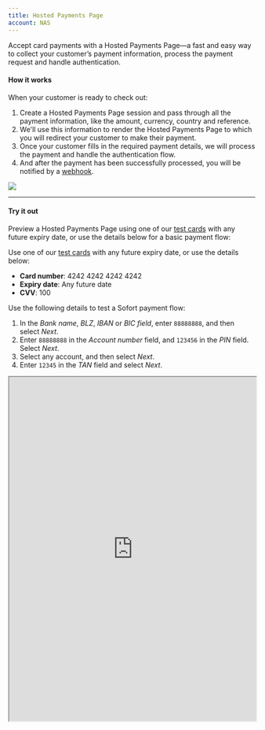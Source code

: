 ```yaml
---
title: Hosted Payments Page
account: NAS
---
```


Accept card payments with a Hosted Payments Page—a fast and easy way to collect your customer’s payment information, process the payment request and handle authentication. 

#### How it works

When your customer is ready to check out:

1. Create a Hosted Payments Page session and pass through all the payment information, like the amount, currency, country and reference.
2. We'll use this information to render the Hosted Payments Page to which you will redirect your customer to make their payment.
3. Once your customer fills in the required payment details, we will process the payment and handle the authentication flow.
4. And after the payment has been successfully processed, you will be notified by a [webhook](/workflows).

<img src="/docs/Integrate/Hosted Payments/Hosted+Payments+page.png" withFullscreenPreview />

---

#### Try it out

Preview a Hosted Payments Page using one of our [test cards](/testing/test-cards) with any future expiry date, or use the details below for a basic payment flow:

<tabs>
<tab title="Card">
<Box horizontal="sm">

Use one of our [test cards](/testing/test-cards) with any future expiry date, or use the details below:

- **Card number**: 4242 4242 4242 4242
- **Expiry date**: Any future date
- **CVV**: 100

</Box>
</tab>

<tab title="Sofort">
<Box horizontal="sm">

Use the following details to test a Sofort payment flow:

1. In the _Bank name_, _BLZ_, _IBAN_ or _BIC field_, enter `88888888`, and then select _Next_.
2. Enter `88888888` in the _Account number_ field, and `123456` in the _PIN_ field. Select _Next_.
3. Select any account, and then select _Next_.
4. Enter `12345` in the _TAN_ field and select _Next_.

</Box>
</tab>
</tabs>

<Iframe src="https://pay.sandbox.checkout.com/examples/docs-example/" height="700" width="100%" />

---

### Get started

#### Step 1: Register to use Hosted Payments Pages

To get started with our Hosted Payments Page, contact your Solutions Engineer or [integration@checkout.com](mailto:integration@checkout.com).

<TipBox variant="success">

If you haven't already, [create a free test account now](https://www.checkout.com/get-test-account). This will give you access to the [Dashboard](https://dashboard.checkout.com/login), where you'll find your `secret_key` and `public_key`, which you'll need to make requests to our API.

</TipBox>

#### Step 2: Create a Hosted Payments Page session

To get started with our Hosted Payments Page, contact your Solutions Engineer or [integration@checkout.com](mailto:integration@checkout.com).

<TipBox variant="info" title="Sessions expire">

Hosted Payments Page sessions expire after 30 minutes.

</TipBox>

To create a Hosted Payments Page on which your customers can make their payment, use the endpoint below.

#### The request

For the full specification, see our [API reference](https://api-reference.checkout.com/preview/crusoe/#operation/createAHostedPaymentsSession).

#### Endpoints

<tabs>
<tab title="Live">
<LineCodeWrapper type="post">

`https://api.checkout.com/hosted-payments`

</LineCodeWrapper>
</tab>
<tab title="Sandbox">
<LineCodeWrapper type="post">

`https://api.sandbox.checkout.com/hosted-payments`

</LineCodeWrapper>
</tab>
</tabs>

<TipBox variant="warning" title="Testing">

http://localhost/ can only be used for the URL fields during testing and will not work in production.

</TipBox>

#### Request example

```json
{
  "amount": 1000,
  "currency": "GBP",
  "reference": "ORD-123A",
  "billing": {
    "address": {
      "country": "GB"
    }
  },
  "customer": {
    "name": "Bruce Wayne",
    "email": "brucewayne@gmail.com"
  },
  "success_url": "https://example.com/payments/success",
  "failure_url": "https://example.com/payments/failure",
  "cancel_url": "https://example.com/payments/checkout"
}
```

#### Alternative payment methods

We've listed the available alternative payment methods for the Hosted Payments Page below.

Different payment methods have different required and optional fields when making a request. We've listed these below.

You can view a request example with all of these fields on our [API reference](https://api-reference.checkout.com/preview/crusoe/#operation/createAHostedPaymentsSession).

<Table>
<TableHead headers={["Payment method", "Field requirements"]}/>
<TableBody>
{/* <TableRow>
<TableCell>

KNET

</TableCell>
<TableCell>

* `billing.address.country`: `KW` for Kuwait.
* `currency` to `KWD`.

</TableCell>
</TableRow>
<TableRow>
<TableCell>

Mada

</TableCell>
<TableCell>

* `billing.address.country`: `SA` for Saudi Arabia
* `currency`: `SAR`.

</TableCell>
</TableRow>
<TableRow>
<TableCell>

PayPal

</TableCell>
<TableCell>

* `reference` is required.
* `billing.address.country` and `currency` is required and can be any [that are supported](/payments/payment-methods/wallets).

</TableCell>
</TableRow> */}
<TableRow>
<TableCell>

iDEAL

</TableCell>
<TableCell>

* `currency` should be set to `EUR`
* `billing.address.country`: `NL` for Netherlands

</TableCell>
</TableRow>
<TableRow>
<TableCell>

Sofort

</TableCell>
<TableCell>

* `currency` should be set to `EUR`
* `billing.address.country` is required and can be any [country that is supported](/payments/payment-methods/bank-transfers).

</TableCell>
</TableRow>
{/* <TableRow>
<TableCell>

Bancontact 

</TableCell>
<TableCell>

* `billing.address.country`: `BE` for Belgium.
* `currency`: `EUR`.
* `customer.name` is required.

</TableCell>
</TableRow>
<TableRow>
<TableCell>

EPS

</TableCell>
<TableCell>

* `billing.address.country`: `AT` for Austria.
* `currency`: `EUR`.

</TableCell>
</TableRow>
<TableRow>
<TableCell>

Giropay 

</TableCell>
<TableCell>

* `billing.address.country`: `DE` for Germany.
* `currency`: `EUR`.

</TableCell>
</TableRow>
<TableRow>
<TableCell>

Multibanco

</TableCell>
<TableCell>

* `billing.address.country`: `PT` for Portugal.
* `currency`: `EUR`.
* `customer.name` is required.

</TableCell>
</TableRow>
<TableRow>
<TableCell>

Przelewey24

</TableCell>
<TableCell>

* `billing.address.country`: `PL` for Poland.
* `currency`: `EUR` or `PLN`.
* `customer.name` is required.
* `customer.email` is required.

</TableCell>
</TableRow>
<TableRow>
<TableCell>

SEPA 

</TableCell>
<TableCell>

* `currency` should be set to `EUR`
* `billing.address.country` is required and can be any [country that is supported](/payments/payment-methods/direct-debit).

</TableCell>
</TableRow> */}
{/* <TableRow>
<TableCell>

Fawry

</TableCell>
<TableCell>

* `billing.address.country`: `EG` for Egypt.
* `currency`: `EGP`.
* `customer.email` is required.
* `billing.phone.number` is required.
* `products` is required.

</TableCell>
</TableRow> */}
</TableBody>
</Table>

#### Response example

The response will include the `redirect` link to which you should redirect your customer to finalize the payment.

```json
{
  "reference": "ORD-123A",
  "_links": {
    "redirect": {
      "href": "https://pay.sandbox.checkout.com/page/xGQBg0AXl3cM"
    }
  }
}
```

---

#### Step 3: Redirect your customer

Redirect the customer to the `_links.redirect` URL you received in the response above, using either a server-side or client-side call.

<tabs>
<tab title="Server-side redirect">

```json
res.redirect(hostedPaymentsResponse._links.redirect.href);
```

</tab>
<tab title="Client-side redirect">

```json
window.location.href(hostedPaymentsResponse._links.redirect.href);
```

</tab>
</tabs>

#### Step 4: Confirm the payment status

When your customer completes the payment, they will be redirected to the `success_url`. The `session ID` or `payment ID` is provided in the query parameter included in the redirect URL. It should look something either of the links below:

- `http://example.com/success?cko-session-id=sid_ubfj2q76miwundwlk72vxt2i7`
- `http://example.com/success?cko-payment-id=pay_mbabizu24mvu3mela5njyhpit4`

You can set up [webhooks](/workflows) to be notified when the payment has been approved to continue the sales fulfilment flow.

---

### Next steps

- Learn how to [refund](/payments/manage-payments/refund-a-payment) a payment, [and more](/payments/manage-payments).
- [Set up webhooks](workflows) to be notified about the status of payments.
